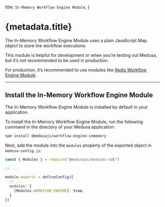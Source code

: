 
  title: `In-Memory Workflow Engine Module`,
}

# {metadata.title}

The In-Memory Workflow Engine Module uses a plain JavaScript Map object to store the workflow executions.

This module is helpful for development or when you’re testing out Medusa, but it’s not recommended to be used in production.

For production, it’s recommended to use modules like [Redis Workflow Engine Module](../redis/page.mdx).

---

## Install the In-Memory Workflow Engine Module

<Note>

The In-Memory Workflow Engine Module is installed by default in your application.

</Note>

To install the In-Memory Workflow Engine Module, run the following command in the directory of your Medusa application:

```bash npm2yarn
npm install @medusajs/workflow-engine-inmemory
```

Next, add the module into the `modules` property of the exported object in `medusa-config.js`:

```js title="medusa-config.js"
const { Modules } = require("@medusajs/modules-sdk")

// ...

module.exports = defineConfig({
  // ...
  modules: {
    [Modules.WORKFLOW_ENGINE]: true,
  }
})
```

